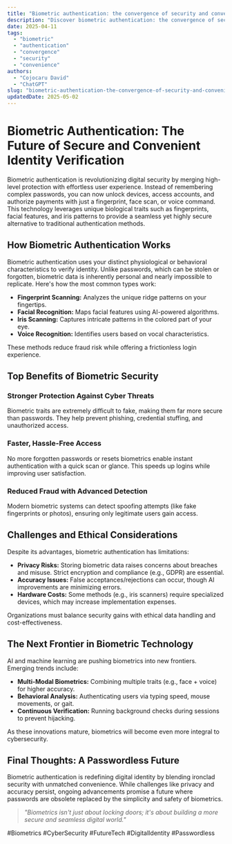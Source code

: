 ```yaml
---
title: "Biometric authentication: the convergence of security and convenience"
description: "Discover biometric authentication: the convergence of security and convenience with this in-depth guide, providing actionable insights and practical tips to boost your knowledge and results."
date: 2025-04-11
tags:
  - "biometric"
  - "authentication"
  - "convergence"
  - "security"
  - "convenience"
authors:
  - "Cojocaru David"
  - "ChatGPT"
slug: "biometric-authentication-the-convergence-of-security-and-convenience"
updatedDate: 2025-05-02
---
```


# Biometric Authentication: The Future of Secure and Convenient Identity Verification  

Biometric authentication is revolutionizing digital security by merging high-level protection with effortless user experience. Instead of remembering complex passwords, you can now unlock devices, access accounts, and authorize payments with just a fingerprint, face scan, or voice command. This technology leverages unique biological traits such as fingerprints, facial features, and iris patterns to provide a seamless yet highly secure alternative to traditional authentication methods.  

## How Biometric Authentication Works  

Biometric authentication uses your distinct physiological or behavioral characteristics to verify identity. Unlike passwords, which can be stolen or forgotten, biometric data is inherently personal and nearly impossible to replicate. Here's how the most common types work:  

- **Fingerprint Scanning:** Analyzes the unique ridge patterns on your fingertips.  
- **Facial Recognition:** Maps facial features using AI-powered algorithms.  
- **Iris Scanning:** Captures intricate patterns in the colored part of your eye.  
- **Voice Recognition:** Identifies users based on vocal characteristics.  

These methods reduce fraud risk while offering a frictionless login experience.  

## Top Benefits of Biometric Security  

### Stronger Protection Against Cyber Threats  

Biometric traits are extremely difficult to fake, making them far more secure than passwords. They help prevent phishing, credential stuffing, and unauthorized access.  

### Faster, Hassle-Free Access  

No more forgotten passwords or resets biometrics enable instant authentication with a quick scan or glance. This speeds up logins while improving user satisfaction.  

### Reduced Fraud with Advanced Detection  

Modern biometric systems can detect spoofing attempts (like fake fingerprints or photos), ensuring only legitimate users gain access.  

## Challenges and Ethical Considerations  

Despite its advantages, biometric authentication has limitations:  

- **Privacy Risks:** Storing biometric data raises concerns about breaches and misuse. Strict encryption and compliance (e.g., GDPR) are essential.  
- **Accuracy Issues:** False acceptances/rejections can occur, though AI improvements are minimizing errors.  
- **Hardware Costs:** Some methods (e.g., iris scanners) require specialized devices, which may increase implementation expenses.  

Organizations must balance security gains with ethical data handling and cost-effectiveness.  

## The Next Frontier in Biometric Technology  

AI and machine learning are pushing biometrics into new frontiers. Emerging trends include:  

- **Multi-Modal Biometrics:** Combining multiple traits (e.g., face + voice) for higher accuracy.  
- **Behavioral Analysis:** Authenticating users via typing speed, mouse movements, or gait.  
- **Continuous Verification:** Running background checks during sessions to prevent hijacking.  

As these innovations mature, biometrics will become even more integral to cybersecurity.  

## Final Thoughts: A Passwordless Future  

Biometric authentication is redefining digital identity by blending ironclad security with unmatched convenience. While challenges like privacy and accuracy persist, ongoing advancements promise a future where passwords are obsolete replaced by the simplicity and safety of biometrics.  

> *"Biometrics isn't just about locking doors; it's about building a more secure and seamless digital world."*  

#Biometrics #CyberSecurity #FutureTech #DigitalIdentity #Passwordless
